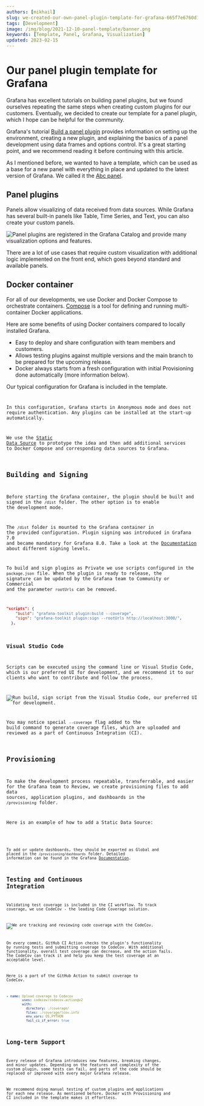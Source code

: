 ```yaml
---
authors: [mikhail]
slug: we-created-our-own-panel-plugin-template-for-grafana-665f7e6760d1/
tags: [Development]
image: /img/blog/2021-12-10-panel-template/banner.png
keywords: [Template, Panel, Grafana, Visualization]
updated: 2023-02-15
---
```



# Our panel plugin template for Grafana

Grafana has excellent tutorials on building panel plugins, but we found ourselves repeating the same steps when creating custom plugins for our customers. Eventually, we decided to create our template for a panel plugin, which I hope can be helpful for the community.

Grafana's tutorial [Build a panel plugin](https://grafana.com/tutorials/build-a-panel-plugin/) provides information on setting up the environment, creating a new plugin, and explaining the basics of a panel development using data frames and options control. It's a great starting point, and we recommend reading it before continuing with this article.

As I mentioned before, we wanted to have a template, which can be used as a base for a new panel with everything in place and updated to the latest version of Grafana. We called it the [Abc panel](https://github.com/VolkovLabs/volkovlabs-abc-panel).

## Panel plugins

Panels allow visualizing of data received from data sources. While Grafana has several built-in panels like Table, Time Series, and Text, you can also create your custom panels.

<Image
  title="Panel plugins are registered in the Grafana Catalog and provide many visualization options and features."
  src="/img/blog/2021-12-10-panel-template/panels.png"
  lazy={false}
/>

There are a lot of use cases that require custom visualization with additional logic implemented on the front end, which goes beyond standard and available panels.

## Docker container

For all of our developments, we use Docker and Docker Compose to orchestrate containers. [Compose](https://docs.docker.com/compose/) is a tool for defining and running multi-container Docker applications.

Here are some benefits of using Docker containers compared to locally installed Grafana.

- Easy to deploy and share configuration with team members and customers.
- Allows testing plugins against multiple versions and the main branch to be prepared for the upcoming release.
- Docker always starts from a fresh configuration with initial Provisioning done automatically (more information below).

Our typical configuration for Grafana is included in the template.

<Code
  url="https://github.com/VolkovLabs/volkovlabs-abc-panel/blob/main/docker-compose.yml"
  language="yaml"
/>

In this configuration, Grafana starts in Anonymous mode and does not require authentication. Any plugins can be installed at the start-up automatically.

We use the [Static Data Source](/plugins/volkovlabs-static-datasource/) to prototype the idea and then add additional services to Docker Compose and corresponding data sources to Grafana.

## Building and Signing

Before starting the Grafana container, the plugin should be built and signed in the `/dist` folder. The other option is to enable the development mode.

The `/dist` folder is mounted to the Grafana container in the provided configuration. Plugin signing was introduced in Grafana 7.0 and became mandatory for Grafana 8.0. Take a look at the [Documentation](https://grafana.com/docs/grafana/latest/developers/plugins/sign-a-plugin/) about different signing levels.

To build and sign plugins as Private we use scripts configured in the `package.json` file. When the plugin is ready to release, the signature can be updated by the Grafana team to Community or Commercial and the parameter `rootUrls` can be removed.

```json
"scripts": {
    "build": "grafana-toolkit plugin:build --coverage",
    "sign": "grafana-toolkit plugin:sign --rootUrls http://localhost:3000/",
  },
```

### Visual Studio Code

Scripts can be executed using the command line or Visual Studio Code, which is our preferred UI for development, and we recommend it to our clients who want to contribute and follow the process.

<Image
  title="Run build, sign script from the Visual Studio Code, our preferred UI for development."
  src="/img/blog/2021-12-10-panel-template/vscode.png"
/>

You may notice special `--coverage` flag added to the build command to generate coverage files, which are uploaded and reviewed as a part of Continuous Integration (CI).

## Provisioning

To make the development process repeatable, transferrable, and easier for the Grafana team to Review, we create provisioning files to add data sources, application plugins, and dashboards in the `/provisioning` folder.

Here is an example of how to add a Static Data Source:

<Code
  url="https://github.com/VolkovLabs/volkovlabs-abc-panel/blob/main/provisioning/datasources/datasources.yaml"
  language="yaml"
/>

To add or update dashboards, they should be exported as Global and placed in the `/provisioning/dashboards` folder. Detailed information can be found in the Grafana [Documentation](https://grafana.com/docs/grafana/latest/administration/provisioning/).

## Testing and Continuous Integration

Validating test coverage is included in the CI workflow. To track coverage, we use CodeCov - the leading Code Coverage solution.

<Image
  title="We are tracking and reviewing code coverage with the CodeCov."
  src="/img/blog/2021-12-10-panel-template/codecov.png"
/>

On every commit, GitHub CI Action checks the plugin's functionality by running tests and submitting coverage to CodeCov. With additional functionality, overall test coverage can decrease, and the action fails. The CodeCov can track it and help you keep the test coverage at an acceptable level.

Here is a part of the GitHub Action to submit coverage to CodeCov.

```yaml
- name: Upload coverage to Codecov
        uses: codecov/codecov-action@v2
        with:
          directory: ./coverage/
          files: ./coverage/lcov.info
          env_vars: OS,PYTHON
          fail_ci_if_error: true
```

## Long-term Support

Every release of Grafana introduces new features, breaking changes, and minor updates. Depending on the features and complexity of the custom plugin, some tests can fail, and parts of the code should be replaced or improved with every major Grafana release.

We recommend doing manual testing of custom plugins and applications for each new release. As mentioned before, Docker with Provisioning and CI included in the template makes it effortless.
